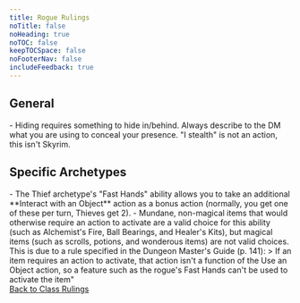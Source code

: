```yaml
---
title: Rogue Rulings
noTitle: false
noHeading: true
noTOC: false
keepTOCSpace: false
noFooterNav: false
includeFeedback: true
---
```


<h2>General</h2>
- Hiding requires something to hide in/behind. Always describe to the DM what you are using to conceal your presence. "I stealth" is not an action, this isn't Skyrim.

<h2>Specific Archetypes</h2>
- The Thief archetype's "Fast Hands" ability allows you to take an additional **Interact with an Object** action as a bonus action (normally, you get one of these per turn, Thieves get 2). 
  - Mundane, non-magical items that would otherwise require an action to activate are a valid choice for this ability (such as Alchemist's Fire, Ball Bearings, and Healer's Kits), but magical items (such as scrolls, potions, and wonderous items) are not valid choices. This is due to a rule specified in the Dungeon Master's Guide (p. 141):
        > If an item requires an action to activate, that action isn't a function of the Use an Object action, so a feature such as the rogue's Fast Hands can't be used to activate the item"

<div className="text-right" >
<a href="/rules/clarifications/classes">Back to Class Rulings</a>
  </div>